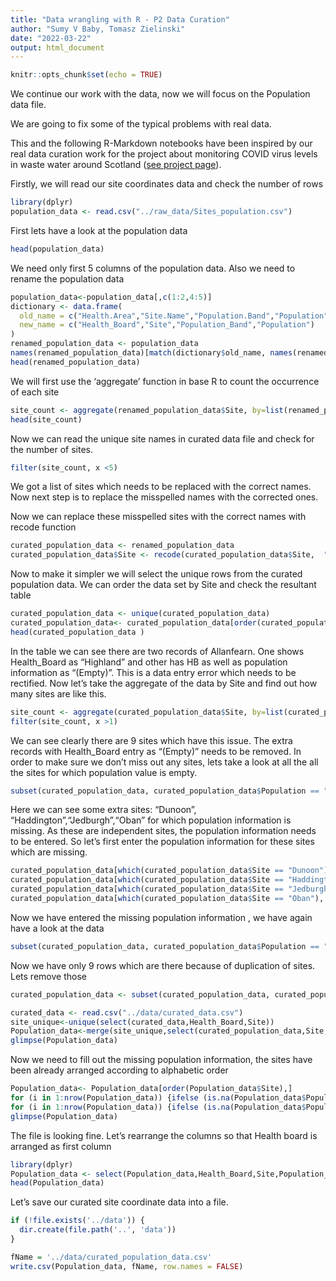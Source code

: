 ```yaml
---
title: "Data wrangling with R - P2 Data Curation"
author: "Sumy V Baby, Tomasz Zielinski"
date: "2022-03-22"
output: html_document
---
```


```r
knitr::opts_chunk$set(echo = TRUE)
```

We continue our work with the data, now we will focus on the Population data file.

We are going to fix some of the typical problems with real data.

This and the following R-Markdown notebooks have been inspired by our real data curation work for the project about monitoring COVID virus levels in waste water around Scotland ([see project page](https://biordm.github.io/COVID-Wastewater-Scotland/)).

Firstly,  we will read our site coordinates data and check the number of rows

```r
library(dplyr)
population_data <- read.csv("../raw_data/Sites_population.csv")
```
First lets have a look at the population data
```r
head(population_data)
```
We need only first 5 columns of the population data. Also we need to rename the population data
```r
population_data<-population_data[,c(1:2,4:5)]
dictionary <- data.frame(
  old_name = c("Health.Area","Site.Name","Population.Band","Population"),
  new_name = c("Health_Board","Site","Population_Band","Population")
)
renamed_population_data <- population_data
names(renamed_population_data)[match(dictionary$old_name, names(renamed_population_data))] <- dictionary$new_name
head(renamed_population_data)
```
We will first use the 'aggregate' function in base R to count the occurrence of each site

```r
site_count <- aggregate(renamed_population_data$Site, by=list(renamed_population_data$Site), FUN=length) 
head(site_count)
```

Now we can read the unique site names in curated data file and check for the number of sites.

```r

filter(site_count, x <5)

```
We got a list of sites which needs to be replaced with the correct names. Now next step is to replace the misspelled names with the corrected ones.

Now we can replace these misspelled sites with the correct names with recode function

```r
curated_population_data <- renamed_population_data
curated_population_data$Site <- recode(curated_population_data$Site,  "Invurie"="Inverurie", "Sheildhall"="Shieldhall","Stevenson"="Stevenston")
```
Now to make it simpler we will select the unique rows from the curated population data. We can order the data set by Site and check the resultant table
```r
curated_population_data <- unique(curated_population_data)
curated_population_data<- curated_population_data[order(curated_population_data$Site),]
head(curated_population_data )
```
In the table we can see there are two records of Allanfearn. One shows Health_Board as "Highland" and other has HB as well as population information as "(Empty)". This is a data entry error which needs to be rectified. Now let's take the aggregate of the data by Site and find out how many sites are like this.

```r
site_count <- aggregate(curated_population_data$Site, by=list(curated_population_data$Site), FUN=length) 
filter(site_count, x >1)
```
We can see clearly there are 9 sites which have this issue. The extra records with Health_Board entry as "(Empty)" needs to be removed.
In order to make sure we don't miss out any sites, lets take a look at all the all the sites for which population value is empty.

```r
subset(curated_population_data, curated_population_data$Population == "(Empty)")
```
Here we can see some extra sites: "Dunoon", "Haddington","Jedburgh","Oban" for which population information is missing. As these are independent sites, the population information needs to be entered. So let's first enter the population information for these sites which are missing.

```r
curated_population_data[which(curated_population_data$Site == "Dunoon"), ] <-c("Highland","Dunoon","4k - 10k",7830)
curated_population_data[which(curated_population_data$Site == "Haddington"), ] <- c("Lothian","Haddington","4k - 10k",9130 ) 
curated_population_data[which(curated_population_data$Site == "Jedburgh"), ] <-c("Borders","Jedburgh","2k - 4k",3910)
curated_population_data[which(curated_population_data$Site == "Oban"), ] <- c("Highland","Oban","4k - 10k",8490 ) 
```

Now we have entered the missing population information , we have again have a look at the data

```r
subset(curated_population_data, curated_population_data$Population == "(Empty)")
```
Now we have only 9 rows which are there because of duplication of sites. Lets remove those
```r
curated_population_data <- subset(curated_population_data, curated_population_data$Population != "(Empty)")
```

```r
curated_data <- read.csv("../data/curated_data.csv")
site_unique<-unique(select(curated_data,Health_Board,Site))
Population_data<-merge(site_unique,select(curated_population_data,Site,Population_Band,Population), by = 'Site',all=TRUE)
glimpse(Population_data)

```
Now we need to fill out the missing population information, the sites have been already arranged according to alphabetic order
```r
Population_data<- Population_data[order(Population_data$Site),]
for (i in 1:nrow(Population_data)) {ifelse (is.na(Population_data$Population_Band[i]),Population_data$Population_Band[i]<-x, x <- Population_data$Population_Band[i])}
for (i in 1:nrow(Population_data)) {ifelse (is.na(Population_data$Population[i]),Population_data$Population[i]<-y, y <- Population_data$Population[i])}
glimpse(Population_data)
```

The file is looking fine. Let's rearrange the columns so that Health board is arranged as first column
```r
library(dplyr)
Population_data <- select(Population_data,Health_Board,Site,Population_Band,Population)
head(Population_data)
```
Let's save our curated site coordinate data into a file.

```r
if (!file.exists('../data')) {
  dir.create(file.path('..', 'data'))  
}

fName = '../data/curated_population_data.csv'
write.csv(Population_data, fName, row.names = FALSE)
```
